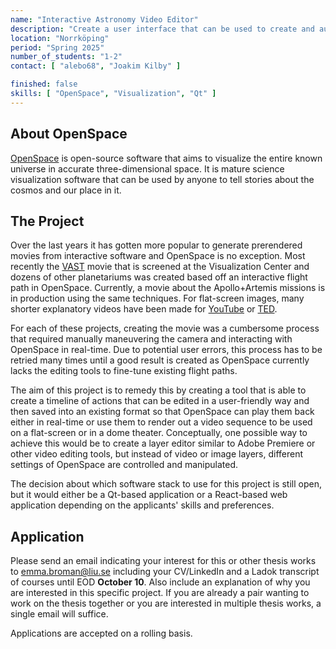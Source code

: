 ```yaml
---
name: "Interactive Astronomy Video Editor"
description: "Create a user interface that can be used to create and author interactions and flight paths to be used in movie production from OpenSpace."
location: "Norrköping"
period: "Spring 2025"
number_of_students: "1-2"
contact: [ "alebo68", "Joakim Kilby" ]

finished: false
skills: [ "OpenSpace", "Visualization", "Qt" ]
---
```


## About OpenSpace
[OpenSpace](https://openspaceproject.com) is open-source software that aims to visualize the entire known universe in accurate three-dimensional space.  It is mature science visualization software that can be used by anyone to tell stories about the cosmos and our place in it.

## The Project
Over the last years it has gotten more popular to generate prerendered movies from interactive software and OpenSpace is no exception. Most recently the [VAST](https://visualiseringscenter.se/en/show/stort/) movie that is screened at the Visualization Center and dozens of other planetariums was created based off an interactive flight path in OpenSpace. Currently, a movie about the Apollo+Artemis missions is in production using the same techniques. For flat-screen images, many shorter explanatory videos have been made for [YouTube](https://www.youtube.com/watch?v=E8rel2-kLJA&t=370s) or [TED](https://www.ted.com/talks/juna_kollmeier_the_most_detailed_map_of_galaxies_black_holes_and_stars_ever_made?subtitle=en).

For each of these projects, creating the movie was a cumbersome process that required manually maneuvering the camera and interacting with OpenSpace in real-time. Due to potential user errors, this process has to be retried many times until a good result is created as OpenSpace currently lacks the editing tools to fine-tune existing flight paths.

The aim of this project is to remedy this by creating a tool that is able to create a timeline of actions that can be edited in a user-friendly way and then saved into an existing format so that OpenSpace can play them back either in real-time or use them to render out a video sequence to be used on a flat-screen or in a dome theater. Conceptually, one possible way to achieve this would be to create a layer editor similar to Adobe Premiere or other video editing tools, but instead of video or image layers, different settings of OpenSpace are controlled and manipulated.

The decision about which software stack to use for this project is still open, but it would either be a Qt-based application or a React-based web application depending on the applicants' skills and preferences.


## Application
Please send an email indicating your interest for this or other thesis works to [emma.broman@liu.se](mailto:emma.broman@liu.se) including your CV/LinkedIn and a Ladok transcript of courses until EOD **October 10**.
Also include an explanation of why you are interested in this specific project. If you are already a pair wanting to work on the thesis together or you are interested in multiple thesis works, a single email will suffice.

Applications are accepted on a rolling basis.
